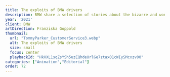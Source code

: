 ```yaml
---
title: The exploits of BMW drivers
description: BMW share a selection of stories about the bizarre and wonderful things that have happened to their drivers in various parts of the world.
year: '2021'
client: BMW
artDirection: Franziska Goppold
thumbnail:
  url: "TommyParker_CustomerService3.webp"
  alt: The exploits of BMW drivers
  size: small
  focus: center
  playbackId: "HkXXL1sqZsYSh5uzEQhdeUrlGe7ztax01cWIySMcxzv00"
categories: ["Animation","Editorial"] 
order: 72
---
```


<ProjectVideo
  playbackId="tM02019C02vpUm902kw2W4Z8CQV4jRNe7pBgvluSuKR3dc00"
  aspectRatio="16/9"
  className="video-container aspect-[16/9]"
/>

<ProjectVideo
  playbackId="n7tjXgJm7lDL3lxblZ7S69ptAZY2zT5lQtPn7Rslays"
  aspectRatio="16/9"
  className="video-container aspect-[16/9]"
/>

<ProjectVideo
  playbackId="HkXXL1sqZsYSh5uzEQhdeUrlGe7ztax01cWIySMcxzv00"
  aspectRatio="16/9"
  className="video-container aspect-[16/9]"
/>

<ProjectVideo
  playbackId="AYIBfhzyofCyuL701Ve2NEVmLoDKx02RXKeQ00sywBxCSo"
  aspectRatio="16/9"
  className="video-container aspect-[16/9]"
/>
